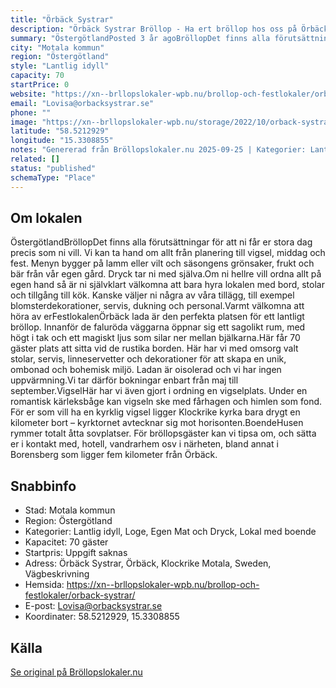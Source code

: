 ```yaml
---
title: "Örbäck Systrar"
description: "Örbäck Systrar Bröllop - Ha ert bröllop hos oss på Örbäck Systrar. Se vår fina Bröllopslokal. Skicka gärna en förfrågan så hjälper vi Er!"
summary: "ÖstergötlandPosted 3 år agoBröllopDet finns alla förutsättningar för att ni får er stora dag precis som ni vill. Vi kan ta hand om allt från planering till vigsel, middag och fest. Menyn bygger på…"
city: "Motala kommun"
region: "Östergötland"
style: "Lantlig idyll"
capacity: 70
startPrice: 0
website: "https://xn--brllopslokaler-wpb.nu/brollop-och-festlokaler/orback-systrar/"
email: "Lovisa@orbacksystrar.se"
phone: ""
image: "https://xn--brllopslokaler-wpb.nu/storage/2022/10/orback-systrar-brollopslokal-festlokal-ostergotland-visningsbild.webp"
latitude: "58.5212929"
longitude: "15.3308855"
notes: "Genererad från Bröllopslokaler.nu 2025-09-25 | Kategorier: Lantlig idyll, Loge, Egen Mat och Dryck, Lokal med boende"
related: []
status: "published"
schemaType: "Place"
---
```


## Om lokalen

ÖstergötlandBröllopDet finns alla förutsättningar för att ni får er stora dag precis som ni vill. Vi kan ta hand om allt från planering till vigsel, middag och fest. Menyn bygger på lamm eller vilt och säsongens grönsaker, frukt och bär från vår egen gård. Dryck tar ni med själva.Om ni hellre vill ordna allt på egen hand så är ni självklart välkomna att bara hyra lokalen med bord, stolar och tillgång till kök. Kanske väljer ni några av våra tillägg, till exempel blomsterdekorationer, servis, dukning och personal.Varmt välkomna att höra av erFestlokalenÖrbäck lada är den perfekta platsen för ett lantligt bröllop. Innanför de faluröda väggarna öppnar sig ett sagolikt rum, med högt i tak och ett magiskt ljus som silar ner mellan bjälkarna.Här får 70 gäster plats att sitta vid de rustika borden. Här har vi med omsorg valt stolar, servis, linneservetter och dekorationer för att skapa en unik, ombonad och bohemisk miljö. Ladan är oisolerad och vi har ingen uppvärmning.Vi tar därför bokningar enbart från maj till september.VigselHär har vi även gjort i ordning en vigselplats. Under en romantisk kärleksbåge kan vigseln ske med fårhagen och himlen som fond. För er som vill ha en kyrklig vigsel ligger Klockrike kyrka bara drygt en kilometer bort – kyrktornet avtecknar sig mot horisonten.BoendeHusen rymmer totalt åtta sovplatser. För bröllopsgäster kan vi tipsa om, och sätta er i kontakt med, hotell, vandrarhem osv i närheten, bland annat i Borensberg som ligger fem kilometer från Örbäck.

## Snabbinfo

- Stad: Motala kommun
- Region: Östergötland
- Kategorier: Lantlig idyll, Loge, Egen Mat och Dryck, Lokal med boende
- Kapacitet: 70 gäster
- Startpris: Uppgift saknas
- Adress: Örbäck Systrar, Örbäck, Klockrike Motala, Sweden, Vägbeskrivning
- Hemsida: https://xn--brllopslokaler-wpb.nu/brollop-och-festlokaler/orback-systrar/
- E-post: Lovisa@orbacksystrar.se
- Koordinater: 58.5212929, 15.3308855

## Källa

[Se original på Bröllopslokaler.nu](https://xn--brllopslokaler-wpb.nu/brollop-och-festlokaler/orback-systrar/)
